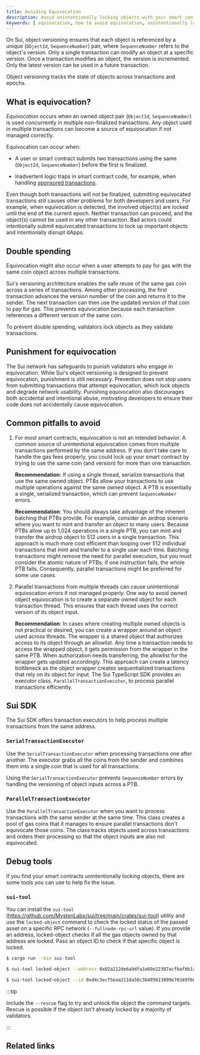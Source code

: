 ```yaml
---
title: Avoiding Equivocation
description: Avoid unintentionally locking objects with your smart contract logic. 
keywords: [ equivocation, how to avoid equivocation, unintentionally locking objects, accidentally locking objects ]
---
```


On Sui, object versioning ensures that each object is referenced by a unique (`ObjectId`, `SequenceNumber`) pair, where `SequenceNumber` refers to the object's version. Only a single transaction can modify an object at a specific version. Once a transaction modifies an object, the version is incremented. Only the latest version can be used in a future transaction.

Object versioning tracks the state of objects across transactions and epochs. 

## What is equivocation?

*Equivocation* occurs when an owned object pair (`ObjectId`, `SequenceNumber`) is used concurrently in multiple non-finalized transactions. Any object used in multiple transactions can become a source of equivocation if not managed correctly. 

Equivocation can occur when:

- A user or smart contract submits two transactions using the same (`ObjectId`, `SequenceNumber`) before the first is finalized.

- Inadvertent logic traps in smart contract code, for example, when handling [sponsored transactions](/guides/developer/sui-101/sponsor-txn#client-equivocation-risk).

Even though both transactions will not be finalized, submitting equivocated transactions still causes other problems for both developers and users. For example, when equivocation is detected, the involved object(s) are locked until the end of the current epoch. Neither transaction can proceed, and the object(s) cannot be used in any other transaction. Bad actors could intentionally submit equivocated transactions to lock up important objects and intentionally disrupt dApps.

## Double spending 

Equivocation might also occur when a user attempts to pay for gas with the same coin object across multiple transactions.

Sui's versioning architecture enables the safe reuse of the same gas coin across a series of transactions. Among other processing, the first transaction advances the version number of the coin and returns it to the sender. The next transaction can then use the updated version of that coin to pay for gas. This prevents equivocation because each transaction references a different version of the same coin.

To prevent double spending, validators lock objects as they validate transactions.

## Punishment for equivocation

The Sui network has safeguards to punish validators who engage in equivocation. While Sui's object versioning is designed to prevent equivocation, punishment is still necessary. Prevention does not stop users from submitting transactions that attempt equivocation, which lock objects and degrade network usability. Punishing equivocation also discourages both accidental and intentional abuse, motivating developers to ensure their code does not accidentally cause equivocation.

## Common pitfalls to avoid

1. For most smart contracts, equivocation is not an intended behavior. A common source of unintentional equivocation comes from multiple transactions performed by the same address. If you don't take care to handle the gas fees properly, you could lock up your smart contract by trying to use the same coin (and version) for more than one transaction.

    **Recommendation**: If using a single thread, serialize transactions that use the same owned object. PTBs allow your transactions to use multiple operations against the same owned object. A PTB is essentially a single, serialized transaction, which can prevent `SequenceNumber` errors.

    **Recommendation**: You should always take advantage of the inherent batching that PTBs provide. For example, consider an airdrop scenario where you want to mint and transfer an object to many users. Because PTBs allow up to 1,024 operations in a single PTB, you can mint and transfer the airdrop object to 512 users in a single transaction. This approach is much more cost efficient than looping over 512 individual transactions that mint and transfer to a single user each time. Batching transactions might remove the need for parallel execution, but you must consider the atomic nature of PTBs; if one instruction fails, the whole PTB fails. Consequently, parallel transactions might be preferred for some use cases.

2. Parallel transactions from multiple threads can cause unintentional equivocation errors if not managed properly. One way to avoid owned object equivocation is to create a separate owned object for each transaction thread. This ensures that each thread uses the correct version of its object input.

    **Recommendation**: In cases where creating multiple owned objects is not practical or desired, you can create a wrapper around an object used across threads. The wrapper is a shared object that authorizes access to its object through an allowlist. Any time a transaction needs to access the wrapped object, it gets permission from the wrapper in the same PTB. When authorization needs transferring, the allowlist for the wrapper gets updated accordingly. This approach can create a latency bottleneck as the object wrapper creates sequentialized transactions that rely on its object for input. The Sui TypeScript SDK provides an executor class, `ParallelTransactionExecutor`, to process parallel transactions efficiently.

## Sui SDK

The Sui SDK offers transaction executors to help process multiple transactions from the same address.

### `SerialTransactionExecutor`

Use the `SerialTransactionExecutor` when processing transactions one after another. The executor grabs all the coins from the sender and combines them into a single coin that is used for all transactions.

Using the `SerialTransactionExecutor` prevents `SequenceNumber` errors by handling the versioning of object inputs across a PTB.

### `ParallelTransactionExecutor`

Use the `ParallelTransactionExecutor` when you want to process transactions with the same sender at the same time. This class creates a pool of gas coins that it manages to ensure parallel transactions don't equivocate those coins. The class tracks objects used across transactions and orders their processing so that the object inputs are also not equivocated.

## Debug tools

If you find your smart contracts unintentionally locking objects, there are some tools you can use to help fix the issue.

### `sui-tool`

You can install the `sui-tool` (https://github.com/MystenLabs/sui/tree/main/crates/sui-tool) utility and use the `locked-object` command to check the locked status of the passed asset on a specific RPC network (`--fullnode-rpc-url` value). If you provide an address, locked-object checks if all the gas objects owned by that address are locked. Pass an object ID to check if that specific object is locked.

```sh
$ cargo run --bin sui-tool
```
```sh
$ sui-tool locked-object --address 0x02a212de6a9dfa3a69e22387acfbafbb1a9e591bd9d636e7895dcfc8de05f331 --fullnode-rpc-url <https://rpc.mainnet.sui.io:443>
```
```sh
$ sui-tool locked-object --id 0xd4c3ecf5eaa211da58c36495613899e70349f6048baaeca99596f1682e89c837 --fullnode-rpc-url <https://rpc.mainnet.sui.io:443>
```

:::tip

Include the `--rescue` flag to try and unlock the object the command targets. Rescue is possible if the object isn't already locked by a majority of validators.

:::

## Related links

<RelatedLink to="/guides/developer/sui-101/building-ptb.mdx" />
<RelatedLink to="/concepts/versioning.mdx" />
<RelatedLink to="/guides/developer/sui-101/sponsor-txn.mdx" />
<RelatedLink href="https://sdk.mystenlabs.com/typescript" label="Sui TypeScript SDK" desc="The Sui TypeScript SDK is a modular library of tools for interacting with the Sui blockchain." />
